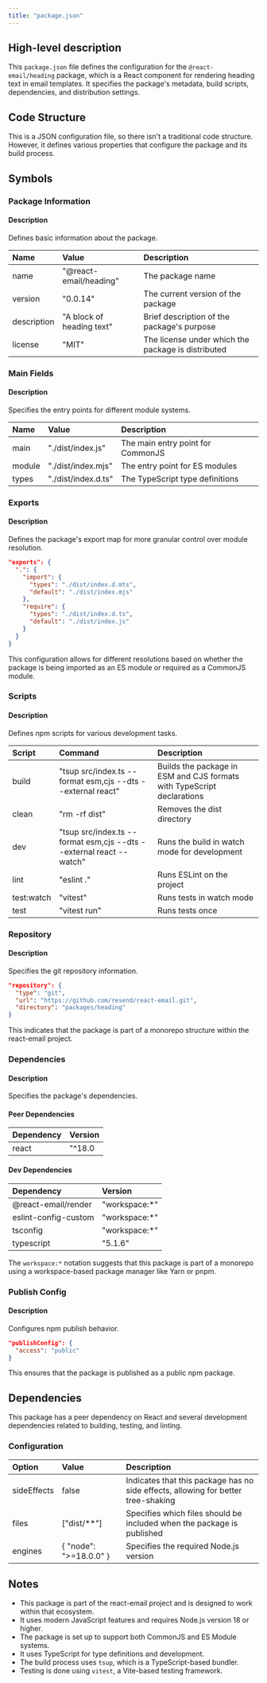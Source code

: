 ```yaml
---
title: "package.json"
---
```


## High-level description
This `package.json` file defines the configuration for the `@react-email/heading` package, which is a React component for rendering heading text in email templates. It specifies the package's metadata, build scripts, dependencies, and distribution settings.

## Code Structure
This is a JSON configuration file, so there isn't a traditional code structure. However, it defines various properties that configure the package and its build process.

## Symbols

### Package Information
#### Description
Defines basic information about the package.

| Name | Value | Description |
|:-----|:------|:------------|
| name | "@react-email/heading" | The package name |
| version | "0.0.14" | The current version of the package |
| description | "A block of heading text" | Brief description of the package's purpose |
| license | "MIT" | The license under which the package is distributed |

### Main Fields
#### Description
Specifies the entry points for different module systems.

| Name | Value | Description |
|:-----|:------|:------------|
| main | "./dist/index.js" | The main entry point for CommonJS |
| module | "./dist/index.mjs" | The entry point for ES modules |
| types | "./dist/index.d.ts" | The TypeScript type definitions |

### Exports
#### Description
Defines the package's export map for more granular control over module resolution.

```json
"exports": {
  ".": {
    "import": {
      "types": "./dist/index.d.mts",
      "default": "./dist/index.mjs"
    },
    "require": {
      "types": "./dist/index.d.ts",
      "default": "./dist/index.js"
    }
  }
}
```

This configuration allows for different resolutions based on whether the package is being imported as an ES module or required as a CommonJS module.

### Scripts
#### Description
Defines npm scripts for various development tasks.

| Script | Command | Description |
|:-------|:--------|:------------|
| build | "tsup src/index.ts --format esm,cjs --dts --external react" | Builds the package in ESM and CJS formats with TypeScript declarations |
| clean | "rm -rf dist" | Removes the dist directory |
| dev | "tsup src/index.ts --format esm,cjs --dts --external react --watch" | Runs the build in watch mode for development |
| lint | "eslint ." | Runs ESLint on the project |
| test:watch | "vitest" | Runs tests in watch mode |
| test | "vitest run" | Runs tests once |

### Repository
#### Description
Specifies the git repository information.

```json
"repository": {
  "type": "git",
  "url": "https://github.com/resend/react-email.git",
  "directory": "packages/heading"
}
```

This indicates that the package is part of a monorepo structure within the react-email project.

### Dependencies
#### Description
Specifies the package's dependencies.

#### Peer Dependencies
| Dependency | Version |
|:-----------|:--------|
| react | "^18.0 || ^19.0 || ^19.0.0-rc" |

#### Dev Dependencies
| Dependency | Version |
|:-----------|:--------|
| @react-email/render | "workspace:*" |
| eslint-config-custom | "workspace:*" |
| tsconfig | "workspace:*" |
| typescript | "5.1.6" |

The `workspace:*` notation suggests that this package is part of a monorepo using a workspace-based package manager like Yarn or pnpm.

### Publish Config
#### Description
Configures npm publish behavior.

```json
"publishConfig": {
  "access": "public"
}
```

This ensures that the package is published as a public npm package.

## Dependencies
This package has a peer dependency on React and several development dependencies related to building, testing, and linting.

### Configuration
| Option | Value | Description |
|:-------|:------|:------------|
| sideEffects | false | Indicates that this package has no side effects, allowing for better tree-shaking |
| files | ["dist/**"] | Specifies which files should be included when the package is published |
| engines | { "node": "&gt;=18.0.0" } | Specifies the required Node.js version |

## Notes
- This package is part of the react-email project and is designed to work within that ecosystem.
- It uses modern JavaScript features and requires Node.js version 18 or higher.
- The package is set up to support both CommonJS and ES Module systems.
- It uses TypeScript for type definitions and development.
- The build process uses `tsup`, which is a TypeScript-based bundler.
- Testing is done using `vitest`, a Vite-based testing framework.